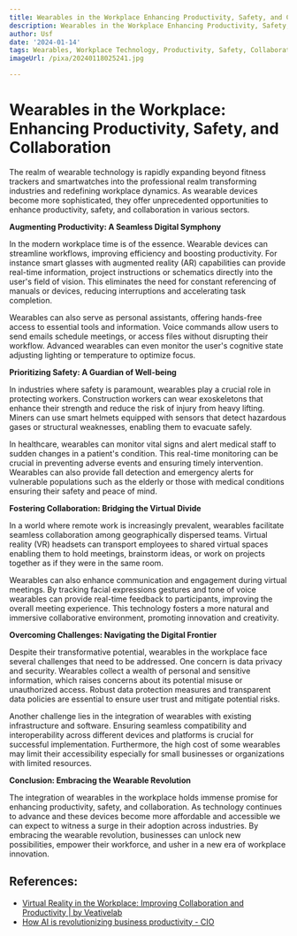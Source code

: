 ```yaml
---
title: Wearables in the Workplace Enhancing Productivity, Safety, and Collaboration
description: Wearables in the Workplace Enhancing Productivity, Safety, and Collaboration
author: Usf
date: '2024-01-14'
tags: Wearables, Workplace Technology, Productivity, Safety, Collaboration
imageUrl: /pixa/20240118025241.jpg

---
```

# Wearables in  the Workplace: Enhancing Productivity, Safety, and Collaboration

The realm of  wearable technology is rapidly expanding beyond fitness trackers and  smartwatches into the  professional realm transforming industries and redefining workplace dynamics. As wearable devices become  more sophisticated, they offer  unprecedented opportunities to enhance productivity, safety, and collaboration in various sectors.

**Augmenting Productivity: A Seamless Digital Symphony**

In the modern workplace time  is of the essence. Wearable devices can streamline  workflows, improving efficiency and  boosting productivity. For instance smart glasses with augmented reality (AR) capabilities can provide real-time information, project instructions or schematics directly into  the user's field of vision. This eliminates the need for  constant referencing of manuals or devices, reducing interruptions and accelerating task  completion.

Wearables can also serve as personal assistants, offering hands-free access to essential tools and information. Voice commands allow users to send emails schedule meetings, or access files without disrupting their workflow. Advanced wearables can even  monitor the user's cognitive state adjusting lighting or temperature to optimize focus.

**Prioritizing Safety: A Guardian of Well-being**

In industries where safety is paramount, wearables play a crucial role in protecting workers.  Construction  workers can wear exoskeletons that enhance their strength and reduce the risk of injury from heavy lifting. Miners  can use smart helmets equipped with sensors that detect hazardous gases or structural  weaknesses, enabling them to  evacuate  safely.

In healthcare, wearables can monitor vital signs and alert medical staff to  sudden  changes in a patient's condition. This real-time monitoring can be crucial in preventing adverse events and  ensuring timely intervention. Wearables can also provide fall detection  and emergency alerts for vulnerable populations  such as the  elderly or those with medical conditions ensuring their safety and peace of mind.

**Fostering Collaboration: Bridging the Virtual Divide**

In a world where remote work is increasingly prevalent, wearables facilitate seamless collaboration among  geographically dispersed teams. Virtual  reality (VR) headsets can transport employees to shared virtual spaces  enabling them to hold meetings, brainstorm ideas, or  work on  projects together as if they were in the same room.

Wearables can also enhance communication and engagement during virtual meetings. By tracking facial expressions gestures and tone of voice wearables can provide real-time  feedback to  participants, improving the overall meeting experience.  This technology fosters a more natural and immersive collaborative environment, promoting innovation and creativity.

**Overcoming Challenges: Navigating the Digital Frontier**

Despite their transformative potential, wearables in the workplace face several challenges that need  to be  addressed. One concern is data  privacy and  security. Wearables  collect a wealth of personal and sensitive information, which raises concerns about its potential misuse or unauthorized access. Robust  data protection  measures and transparent data policies  are essential to ensure user trust and mitigate potential  risks.

Another challenge lies in the integration of  wearables  with existing infrastructure and software. Ensuring  seamless compatibility and interoperability  across different devices and platforms is crucial for  successful implementation. Furthermore, the  high cost of some wearables may limit their accessibility especially for small businesses or organizations with limited resources.

**Conclusion: Embracing the Wearable Revolution**

The integration of  wearables in the workplace holds  immense promise for enhancing productivity, safety,  and collaboration. As technology continues to advance and these devices become more affordable and accessible we can expect to witness a surge in their adoption across industries. By embracing the  wearable revolution, businesses can unlock new possibilities, empower their workforce, and  usher in  a new era of workplace innovation.

## References:
- [Virtual Reality in the Workplace: Improving Collaboration and Productivity | by Veativelab](https://medium.com/@veativelab/virtual-reality-in-the-workplace-improving-collaboration-and-productivity-f68997aba16)
- [How AI is revolutionizing business productivity - CIO](https://www.cio.com/article/222133/how-ai-is-revolutionizing-business-productivity.html)
